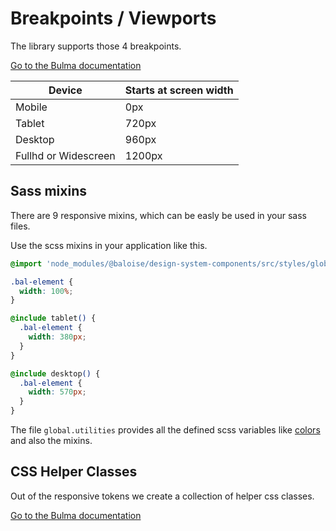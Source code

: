 # Breakpoints / Viewports

The library supports those 4 breakpoints.

[Go to the Bulma documentation](https://bulma.io/documentation/overview/responsiveness/#breakpoints)

| Device               | Starts at screen width |
| -------------------- | ---------------------- |
| Mobile               | 0px                    |
| Tablet               | 720px                  |
| Desktop              | 960px                  |
| Fullhd or Widescreen | 1200px                 |

## Sass mixins

There are 9 responsive mixins, which can be easly be used in your sass files.

Use the scss mixins in your application like this.

```css
@import 'node_modules/@baloise/design-system-components/src/styles/global.utilities';

.bal-element {
  width: 100%;
}

@include tablet() {
  .bal-element {
    width: 380px;
  }
}

@include desktop() {
  .bal-element {
    width: 570px;
  }
}
```

The file `global.utilities` provides all the defined scss variables like [colors](?path=/docs/design-colors--page) and also the mixins.

## CSS Helper Classes

Out of the responsive tokens we create a collection of helper css classes.

[Go to the Bulma documentation](https://bulma.io/documentation/modifiers/responsive-helpers/)
